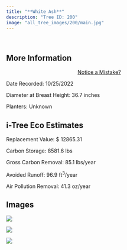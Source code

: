 ```yaml
---
title: "**White Ash**"
description: "Tree ID: 200"
image: "all_tree_images/200/main.jpg"
---
```


<br>

## **More Information**
::: column-margin
<center><a class="button" href="https://forms.gle/W6f5nwYxrM33hF4f7">Notice a Mistake?</a></center>
:::


Date Recorded:  10/25/2022

Diameter at Breast Height:  36.7  inches

Planters:  Unknown

## **i-Tree Eco Estimates**


 Replacement Value: $ 12865.31

 Carbon Storage:  8581.6  lbs

 Gross Carbon Removal:  85.1  lbs/year

 Avoided Runoff:  96.9  ft<sup>3</sup>/year

 Air Pollution Removal:  41.3  oz/year

## **Images**


 ![](all_tree_images/200/IMG_7096.jpg)

 ![](all_tree_images/200/IMG_7098.jpg)

 ![](all_tree_images/200/main.jpg)
